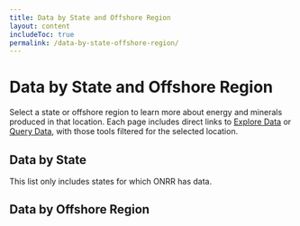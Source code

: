 ```yaml
---
title: Data by State and Offshore Region
layout: content
includeToc: true
permalink: /data-by-state-offshore-region/
---
```


# Data by State and Offshore Region

Select a state or offshore region to learn more about energy and minerals produced in that location. Each page includes direct links to [Explore Data](https://revenuedata.doi.gov/explore/) or [Query Data](https://revenuedata.doi.gov/query-data), with those tools filtered for the selected location.

## Data by State
This list only includes states for which ONRR has data.



<DatabyStateButtons />

## Data by Offshore Region

<DatabyOffshoreRegionButtons />